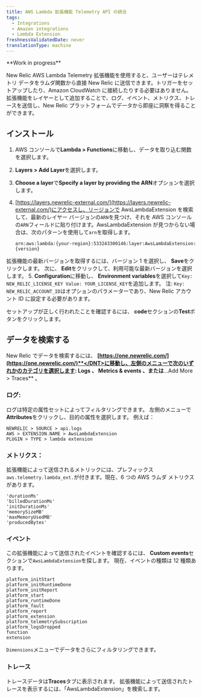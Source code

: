 ```yaml
---
title: AWS Lambda 拡張機能 Telemetry API の統合
tags:
  - Integrations
  - Amazon integrations
  - Lambda Extension
freshnessValidatedDate: never
translationType: machine
---
```


<DNT>
  **Work in progress**
</DNT>

New Relic AWS Lambda Telemetry 拡張機能を使用すると、ユーザーはテレメトリ データをラムダ関数から直接 New Relic に送信できます。トリガーをセットアップしたり、Amazon CloudWatch に接続したりする必要はありません。拡張機能をレイヤーとして追加することで、ログ、イベント、メトリクス、トレースを送信し、New Relic プラットフォームでデータから即座に洞察を得ることができます。

## インストール

1. AWS コンソールで<DNT>**Lambda > Functions**</DNT>に移動し、データを取り込む関数を選択します。

2. <DNT>**Layers > Add Layer**</DNT>を選択します。

3. <DNT>**Choose a layer**</DNT>で<DNT>**Specify a layer by providing the ARN**</DNT>オプションを選択します。

4. [https://layers.newrelic-external.com/](https://layers.newrelic-external.com/)にアクセスし、リージョンで AwsLambdaExtension を検索して、最新のレイヤー バージョンの`ARN`を見つけ、それを AWS コンソールの`ARN`フィールドに貼り付けます。AwsLambdaExtension が見つからない場合は、次のパターンを使用して`arn`を取得します。

   `arn:aws:lambda:{your-region}:533243300146:layer:AwsLambdaExtension:{version}`

拡張機能の最新バージョンを取得するには、バージョン 1 を選択し、 <DNT>**Save**</DNT>をクリックします。 次に、 <DNT>**Edit**</DNT>をクリックして、利用可能な最新バージョンを選択します。 5. <DNT>**Configuration**</DNT>に移動し、 <DNT>**Environment variables**</DNT>を選択して`Key: NEW_RELIC_LICENSE_KEY Value: YOUR_LICENSE_KEY`を追加します。 注: `Key: NEW_RELIC_ACCOUNT_ID`はオプションのパラメーターであり、New Relic アカウント ID に設定する必要があります。

セットアップが正しく行われたことを確認するには、 <DNT>**code**</DNT>セクションの<DNT>**Test**</DNT>ボタンをクリックします。

## データを検索する

New Relic でデータを検索するには、 <DNT>**[https://one.newrelic.com/](https://one.newrelic.com/)**</DNT>に移動し、左側のメニューで次のいずれかのカテゴリを選択します: <DNT>**Logs**</DNT> 、 <DNT>**Metrics & events**</DNT> 、または<DNT>**...Add More > Traces**</DNT> 。

### ログ:

ログは特定の属性セットによってフィルタリングできます。 左側のメニューで<DNT>**Attributes**</DNT>をクリックし、目的の属性を選択します。 例えば：

```
NEWRELIC > SOURCE > api.logs
AWS > EXTENSION.NAME > AwsLambdaExtension
PLUGIN > TYPE > lambda extension
```

### メトリクス：

拡張機能によって送信されるメトリックには、プレフィックス`aws.telemetry.lambda_ext.`が付きます。現在、6 つの AWS ラムダ メトリクスがあります。

```
'durationMs'
'billedDurationMs'
'initDurationMs'
'memorySizeMB'
'maxMemoryUsedMB'
'producedBytes'
```

### イベント

この拡張機能によって送信されたイベントを確認するには、 <DNT>**Custom events**</DNT>セクションで`AwsLambdaExtension`を探します。 現在、イベントの種類は 12 種類あります。

```
platform_initStart
platform_initRuntimeDone
platform_initReport
platform_start
platform_runtimeDone
platform_fault
platform_report
platform_extension
platform_telemetrySubscription
platform_logsDropped
function
extension
```

`Dimensions`メニューでデータをさらにフィルタリングできます。

### トレース

トレースデータは<DNT>**Traces**</DNT>タブに表示されます。 拡張機能によって送信されたトレースを表示するには、「AwsLambdaExtension」を検索します。